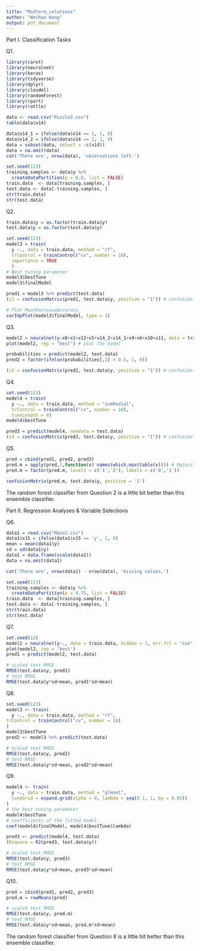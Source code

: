 ```yaml
---
title: "Midterm_solutions"
author: "Weihao Wang"
output: pdf_document
---
```


Part I. Classification Tasks

Q1.

```r
library(caret)
library(neuralnet)
library(keras)
library(tidyverse)
library(dplyr)
library(cloudml)
library(randomForest)
library(rpart)
library(rattle)

data <- read.csv("Puzzle2.csv")
table(data$x14)

data$x14_1 = ifelse(data$x14 == 1, 1, 0)
data$x14_2 = ifelse(data$x14 == 2, 1, 0)
data = subset(data, select = -c(x14))
data = na.omit(data)
cat('There are', nrow(data), 'observations left.')

set.seed(123)
training.samples <- data$y %>%
  createDataPartition(p = 0.8, list = FALSE)
train.data  <- data[training.samples, ]
test.data <- data[-training.samples, ]
str(train.data)
str(test.data)
```

Q2.

```r
train.data$y = as.factor(train.data$y)
test.data$y = as.factor(test.data$y)

set.seed(123)
model3 = train(
  y ~., data = train.data, method = "rf",
  trControl = trainControl("cv", number = 10),
  importance = TRUE
  )
# Best tuning parameter
model3$bestTune
model3$finalModel

pred1 = model3 %>% predict(test.data)
(c3 = confusionMatrix(pred1, test.data$y, positive = "1")) # confusion matrix

# Plot MeanDecreaseAccuracy
varImpPlot(model3$finalModel, type = 1)
```

Q3.

```r
model2 = neuralnet(y~x8+x1+x12+x5+x14_2+x14_1+x9+x6+x10+x11, data = train.data, hidden = 3, err.fct = "sse",act.fct = "logistic", linear.output = F, stepmax = 1e7)
plot(model2, rep = "best") # plot the model

probabilities = predict(model2, test.data)
pred2 = factor(ifelse(probabilities[,2] > 0.5, 1, 0))

(c2 = confusionMatrix(pred2, test.data$y, positive = "1")) # confusion matrix
```

Q4.

```r
set.seed(123)
model4 = train(
  y ~., data = train.data, method = "svmRadial",
  trControl = trainControl("cv", number = 10),
  tuneLength = 4)
model4$bestTune

pred3 = predict(model4, newdata = test.data)
(c4 = confusionMatrix(pred3, test.data$y, positive = "1")) # confusion matrix
```

Q5.

```r
pred = cbind(pred1, pred2, pred3)
pred.m = apply(pred,1,function(x) names(which.max(table(x)))) # Majority vote
pred.m = factor(pred.m, levels = c('1','2'), labels = c('0','1'))

confusionMatrix(pred.m, test.data$y, positive = '1')
```
The random forest classifier from Question 2 is a little bit better than this ensemble classifier.



Part II. Regression Analyses & Variable Selections

Q6.

```r
data1 = read.csv("Maze2.csv")
data1$x15 = ifelse(data1$x15 == 'y', 1, 0)
mean = mean(data1$y)
sd = sd(data1$y)
data1 = data.frame(scale(data1))
data = na.omit(data1)

cat('There are', nrow(data1) - nrow(data), 'missing values.')

set.seed(123)
training.samples <- data$y %>%
  createDataPartition(p = 0.75, list = FALSE)
train.data  <- data[training.samples, ]
test.data <- data[-training.samples, ]
str(train.data)
str(test.data)
```

Q7.

```r
set.seed(12)
model2 = neuralnet(y~., data = train.data, hidden = 3, err.fct = "sse", linear.output = T, stepmax = 1e7)
plot(model2, rep = 'best')
pred1 = predict(model2, test.data)

# scaled test RMSE
RMSE(test.data$y, pred1)
# test RMSE
RMSE(test.data$y*sd+mean, pred1*sd+mean)
```

Q8.

```r
set.seed(123)
model3 <- train(
  y ~., data = train.data, method = "rf",
trControl = trainControl("cv", number = 10)
)
model3$bestTune
pred2 <- model3 %>% predict(test.data)

# scaled test RMSE
RMSE(test.data$y, pred2)
# test RMSE
RMSE(test.data$y*sd+mean, pred2*sd+mean)
```

Q9.

```r
model4 <- train(
  y ~., data = train.data, method = "glmnet",
  tuneGrid = expand.grid(alpha = 0, lambda = seq(0.1, 1, by = 0.05))
)
# the best tuning parameter
model4$bestTune
# coefficients of the fitted model
coef(model4$finalModel, model4$bestTune$lambda)

pred3 <- predict(model4, test.data)
(Rsquare = R2(pred3, test.data$y))

# scaled test RMSE
RMSE(test.data$y, pred3)
# test RMSE
RMSE(test.data$y*sd+mean, pred3*sd+mean)
```

Q10.

```r
pred = cbind(pred1, pred2, pred3)
pred.m = rowMeans(pred)

# scaled test RMSE
RMSE(test.data$y, pred.m)
# test RMSE
RMSE(test.data$y*sd+mean, pred.m*sd+mean)
```

The random forest classifier from Question 8 is a little bit better than this ensemble classifier.
